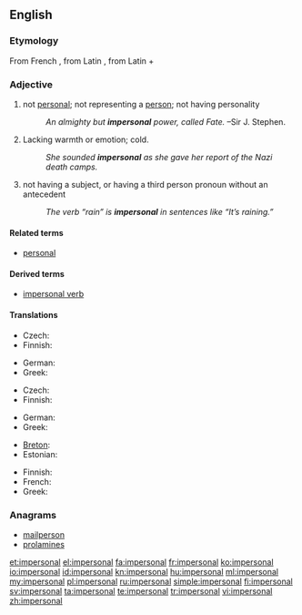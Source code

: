 ==English==

===Etymology===
From French {{term|impersonnel}}, from Latin {{term|impersonalis}}, from Latin {{term|im-||not}} + {{term|personalis||personal}}

===Adjective===
{{en-adj}}

# not [[personal]]; not representing a [[person]]; not having personality
#: ''An almighty but '''impersonal''' power, called Fate.'' &ndash;Sir J. Stephen.
# Lacking warmth or emotion; cold.
#: ''She sounded '''impersonal''' as she gave her report of the Nazi death camps.''
# {{grammar|of a verb or other word}} not having a subject, or having a third person pronoun without an antecedent
#: ''The verb “rain” is '''impersonal''' in sentences like “It’s raining.”''

====Related terms====
* [[personal]]

====Derived terms====
* [[impersonal verb]]

====Translations====
{{trans-top|not representing a person}}
* Czech: {{t-|cs|neosobní|m}}
* Finnish: {{t|fi|persoonaton}}
{{trans-mid}}
* German: {{t-|de|unpersönlich}}
* Greek: {{t+|el|απρόσωπος|sc=Grek}}
{{trans-bottom}}

{{trans-top|lacking warmth or emotion}}
* Czech: {{t-|cs|neosobní|m}}
* Finnish: {{t|fi|persoonaton}}
{{trans-mid}}
* German: {{t-|de|unpersönlich}}
* Greek: {{t+|el|απρόσωπος|sc=Grek}}
{{trans-bottom}}

{{trans-top|grammar}}
* [[Breton]]: {{t-|br|dic'hour|xs=Breton}}
* Estonian: {{t-|et|umbisikuline}}
{{trans-mid}}
* Finnish: {{t|fi|persoonaton}}
* French: {{t+|fr|impersonnel}}
* Greek: {{t+|el|απρόσωπος|sc=Grek}}
{{trans-bottom}}

===Anagrams===
* [[mailperson#English|mailperson]]
* [[prolamines#English|prolamines]]

[[et:impersonal]]
[[el:impersonal]]
[[fa:impersonal]]
[[fr:impersonal]]
[[ko:impersonal]]
[[io:impersonal]]
[[id:impersonal]]
[[kn:impersonal]]
[[hu:impersonal]]
[[ml:impersonal]]
[[my:impersonal]]
[[pl:impersonal]]
[[ru:impersonal]]
[[simple:impersonal]]
[[fi:impersonal]]
[[sv:impersonal]]
[[ta:impersonal]]
[[te:impersonal]]
[[tr:impersonal]]
[[vi:impersonal]]
[[zh:impersonal]]